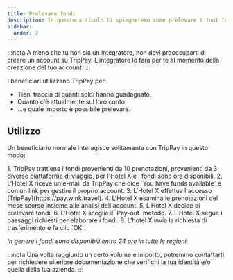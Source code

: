 ```yaml
---
title: Prelevare fondi
description: In questo articolo ti spiegheremo come prelevare i tuoi fondi da TripPay.
sidebar:
  order: 2
---
```


:::nota
A meno che tu non sia un integratore, non devi preoccuparti di creare un account su TripPay. L'integratore lo farà per te al momento della creazione del tuo account.
:::

I beneficiari utilizzano TripPay per:

* Tieni traccia di quanti soldi hanno guadagnato.
* Quanto c'è attualmente sul loro conto.
* ...e quale importo è possibile prelevare.

## Utilizzo

Un beneficiario normale interagisce solitamente con TripPay in questo modo:

<Steps>
  1. TripPay trattiene i fondi provenienti da 10 prenotazioni, provenienti da 3 diverse piattaforme di viaggio, per l'Hotel X e i fondi sono ora disponibili.
  2. L'Hotel X riceve un'e-mail da TripPay che dice `You have funds available` e con un link per gestire il proprio account.
  3. L'Hotel X effettua l'accesso [TripPay](https://pay.wink.travel).
  4. L'Hotel X esamina le prenotazioni del mese scorso insieme alle analisi dell'account.
  5. L'Hotel X decide di prelevare fondi.
  6. L'Hotel X sceglie il `Pay-out` metodo.
  7. L'Hotel X segue i passaggi richiesti per elaborare i fondi.
  8. L'hotel X invia la richiesta di trasferimento e fa clic `OK`.
</Steps>


*In genere i fondi sono disponibili entro 24 ore in tutte le regioni.*

:::nota
Una volta raggiunto un certo volume e importo, potremmo contattarti per richiedere ulteriore documentazione che verifichi la tua identità e/o quella della tua azienda.
:::

